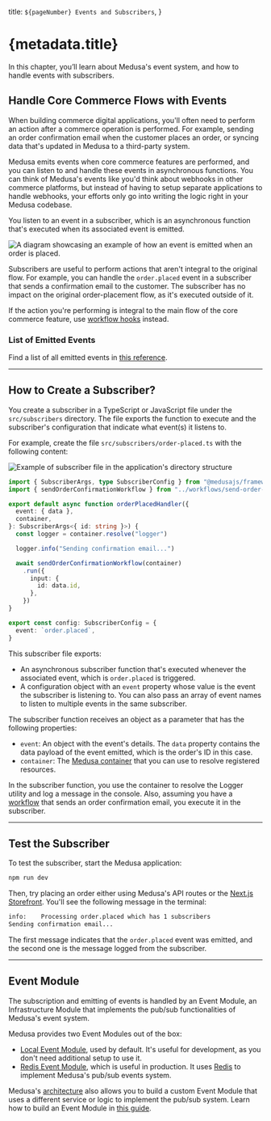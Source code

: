   title: `${pageNumber} Events and Subscribers`,
}

# {metadata.title}

In this chapter, you’ll learn about Medusa's event system, and how to handle events with subscribers.

## Handle Core Commerce Flows with Events

When building commerce digital applications, you'll often need to perform an action after a commerce operation is performed. For example, sending an order confirmation email when the customer places an order, or syncing data that's updated in Medusa to a third-party system.

Medusa emits events when core commerce features are performed, and you can listen to and handle these events in asynchronous functions. You can think of Medusa's events like you'd think about webhooks in other commerce platforms, but instead of having to setup separate applications to handle webhooks, your efforts only go into writing the logic right in your Medusa codebase.

You listen to an event in a subscriber, which is an asynchronous function that's executed when its associated event is emitted.

![A diagram showcasing an example of how an event is emitted when an order is placed.](https://res.cloudinary.com/dza7lstvk/image/upload/v1732277948/Medusa%20Book/order-placed-event-example_e4e4kw.jpg)

Subscribers are useful to perform actions that aren't integral to the original flow. For example, you can handle the `order.placed` event in a subscriber that sends a confirmation email to the customer. The subscriber has no impact on the original order-placement flow, as it's executed outside of it.

<Note>

If the action you're performing is integral to the main flow of the core commerce feature, use [workflow hooks](../workflows/workflow-hooks/page.mdx) instead.

</Note>

### List of Emitted Events

Find a list of all emitted events in [this reference](!resources!/events-reference).

---

## How to Create a Subscriber?

You create a subscriber in a TypeScript or JavaScript file under the `src/subscribers` directory. The file exports the function to execute and the subscriber's configuration that indicate what event(s) it listens to.

For example, create the file `src/subscribers/order-placed.ts` with the following content:

![Example of subscriber file in the application's directory structure](https://res.cloudinary.com/dza7lstvk/image/upload/v1732866244/Medusa%20Book/subscriber-dir-overview_pusyeu.jpg)

```ts title="src/subscribers/product-created.ts"
import { SubscriberArgs, type SubscriberConfig } from "@medusajs/framework"
import { sendOrderConfirmationWorkflow } from "../workflows/send-order-confirmation"

export default async function orderPlacedHandler({
  event: { data },
  container,
}: SubscriberArgs<{ id: string }>) {
  const logger = container.resolve("logger")

  logger.info("Sending confirmation email...")

  await sendOrderConfirmationWorkflow(container)
    .run({
      input: {
        id: data.id,
      },
    })
}

export const config: SubscriberConfig = {
  event: `order.placed`,
}
```

This subscriber file exports:

- An asynchronous subscriber function that's executed whenever the associated event, which is `order.placed` is triggered.
- A configuration object with an `event` property whose value is the event the subscriber is listening to. You can also pass an array of event names to listen to multiple events in the same subscriber.

The subscriber function receives an object as a parameter that has the following properties:

- `event`: An object with the event's details. The `data` property contains the data payload of the event emitted, which is the order's ID in this case.
- `container`: The [Medusa container](../medusa-container/page.mdx) that you can use to resolve registered resources.

In the subscriber function, you use the container to resolve the Logger utility and log a message in the console. Also, assuming you have a [workflow](../workflows/page.mdx) that sends an order confirmation email, you execute it in the subscriber.

---

## Test the Subscriber

To test the subscriber, start the Medusa application:

```bash npm2yarn
npm run dev
```

Then, try placing an order either using Medusa's API routes or the [Next.js Storefront](!resources!/nextjs-starter). You'll see the following message in the terminal:

```bash
info:    Processing order.placed which has 1 subscribers
Sending confirmation email...
```

The first message indicates that the `order.placed` event was emitted, and the second one is the message logged from the subscriber.

---

## Event Module

The subscription and emitting of events is handled by an Event Module, an Infrastructure Module that implements the pub/sub functionalities of Medusa's event system.

Medusa provides two Event Modules out of the box:

- [Local Event Module](!resources!/infrastructure-modules/event/local), used by default. It's useful for development, as you don't need additional setup to use it.
- [Redis Event Module](!resources!/infrastructure-modules/event/redis), which is useful in production. It uses [Redis](https://redis.io/) to implement Medusa's pub/sub events system.

Medusa's [architecture](../../introduction/architecture/page.mdx) also allows you to build a custom Event Module that uses a different service or logic to implement the pub/sub system. Learn how to build an Event Module in [this guide](!resources!/infrastructure-modules/event/create).
